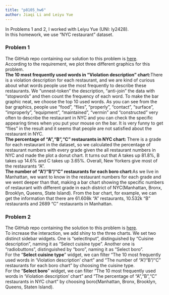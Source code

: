 ```yaml
---
title: "p8105_hw6"
author: Jiaqi Li and Leiyu Yue
---
```


In Problems 1 and 2, I worked with Leiyu Yue (UNI: ly2428).\
In this homework, we use “NYC restaurant” dataset.

### Problem 1

The GitHub repo containing our solution to this problem is [here](https://github.com/ljq312/p8105_hw6_jl5025_problem1).\
According to the requirement, we plot three different graphics for this problem.\
**The 10 most frequently used words in “Violation description” chart:**There is a violation description for each restaurant, and we are kind of curious about what words people use the most frequently to describe these restaurants. We “unnest-token”  the description, “anti-join” the data with “stopwords” and then count the frequency of each word. To make the bar graphic neat, we choose the top 10 used words. As you can see from the bar graphics,  people use “food”, “flies”, “properly”, “contact”, “surface”,  “improperly”, “equipment”, “maintained”, “vermin” and “constructed” very often to describe the restaurant in NYC and you can check the specific appearing times when you put your mouse on the bar. It is very funny to get “flies” in the result and it seems that people are not satisfied about the restaurant in NYC. \
**The percentage of “A”,“B”,“C” restaurants in NYC chart: **There is a grade for each restaurant in the dataset, so we calculated the percentage of restaurant numbers with every grade given the all restaurant numbers in NYC and made the plot a donut chart. It turns out that A takes up 81.8%, B takes up 14.6% and C takes up 3.65%. Overall, New Yorkers give most of the restaurants “A”.\
**The number of “A”/“B”/“C” restaurants for each boro chart:**As we live in Manhattan, we want to know in the restaurant numbers for each grade and we went deeper than that, making a bar chart showing the specific numbers of restaurant with different grade in each district of NYC(Manhattan, Bronx, Brooklyn, Queens, State Island). From the bar chart, for example, we can get the information that there are 61.608k “A” restaurants, 10.532k “B” restaurants and 2689 “C” restaurants in Manhattan.


### Problem 2

The GitHub repo containing the solution to this problem is [here](https://github.com/ljq312/p8105_hw6_jl5025_problem2).\
To increase the interaction, we add shiny to the three charts. We set two distinct sidebar widgets. One is “selectInput”, distinguished by “Cuisine description”, naming it as “Select cuisine type”. Another one is “radiobuttons”, distinguished by “boro”, naming it as “Select boro”.\
For the “**Select cuisine type**” widget,  we can filter “The 10 most frequently used words in ‘Violation description’ chart” and “The number of “A”/“B”/“C” restaurants for each boro chart” by choosing the cuisine type.\
For the “**Select boro**” widget, we can filter “The 10 most frequently used words in ‘Violation description’ chart” and “The percentage of “A”,“B”,“C” restaurants in NYC chart” by choosing boro(Manhattan, Bronx, Brooklyn, Queens, Staten Island).


